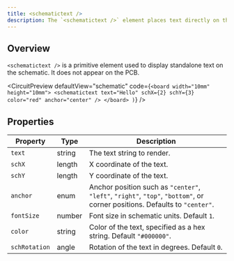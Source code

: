 ```yaml
---
title: <schematictext />
description: The `<schematictext />` element places text directly on the schematic.
---
```


## Overview

`<schematictext />` is a primitive element used to display standalone text on the schematic. It does not appear on the PCB.


<CircuitPreview
  defaultView="schematic"
  code={`
    <board width="10mm" height="10mm">
      <schematictext text="Hello" schX={2} schY={3} color="red" anchor="center" />
    </board>
  )
  `}
/>


## Properties

| Property | Type | Description |
|---------|------|-------------|
| `text` | string | The text string to render. |
| `schX` | length | X coordinate of the text. |
| `schY` | length | Y coordinate of the text. |
| `anchor` | enum | Anchor position such as `"center"`, `"left"`, `"right"`, `"top"`, `"bottom"`, or corner positions. Defaults to `"center"`. |
| `fontSize` | number | Font size in schematic units. Default `1`. |
| `color` | string | Color of the text, specified as a hex string. Default `"#000000"`. |
| `schRotation` | angle | Rotation of the text in degrees. Default `0`. |

